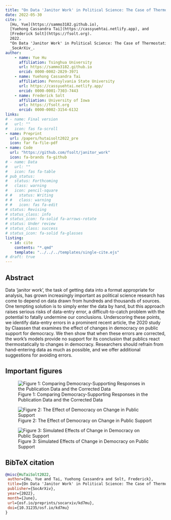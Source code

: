 ```yaml
---
title: "On Data 'Janitor Work' in Political Science: The Case of Thermostatic Support for Democracy"
date: 2022-05-30
cite: >
  [Hu, Yue](https://sammo3182.github.io),
  [Yuehong Cassandra Tai](https://cassyuehtai.netlify.app), and
  [Frederick Solt](https://fsolt.org). 
  2022.
  "On Data 'Janitor Work' in Political Science: The Case of Thermostatic Support for Democracy."
  _SocArXiv_.
author:
    - name: Yue Hu
      affiliation: Tsinghua University
      url: https://sammo3182.github.io
      orcid: 0000-0002-2829-3971
    - name: Yuehong Cassandra Tai
      affiliation: Pennsylvania State University
      url: https://cassyuehtai.netlify.app/
      orcid: 0000-0001-7303-7443
    - name: Frederick Solt
      affiliation: University of Iowa
      url: https://fsolt.org
      orcid: 0000-0002-3154-6132
links:
# - name: Final version
#   url: ""
#   icon: fas fa-scroll
- name: Preprint
  url: /papers/hutaisolt2022_pre
  icon: far fa-file-pdf
- name: Code
  url: "https://github.com/fsolt/janitor_work"
  icon: fa-brands fa-github
# - name: Data
#   url: ""
#   icon: fas fa-table
# pub_status:
#   status: Forthcoming
#   class: warning
#   icon: pencil-square
# #   status: Writing
# #   class: warning
# #   icon: fas fa-edit
# status: Revising
# status_class: info
# status_icon: fa-solid fa-arrows-rotate
# status: Under review
# status_class: success
# status_icon: fa-solid fa-glasses
listing:
  - id: cite
    contents: "*.qmd"
    template: "../../../templates/single-cite.ejs"
# draft: true
---
```


:::{#cite}
:::


## Abstract

Data 'janitor work', the task of getting data into a format appropriate for analysis, has grown increasingly important as political science research has come to depend on data drawn from hundreds and thousands of sources. One tempting solution is to simply enter the data by hand, but this approach raises serious risks of data-entry error, a difficult-to-catch problem with the potential to fatally undermine our conclusions. Underscoring these points, we identify data-entry errors in a prominent recent article, the 2020 study by Claassen that examines the effect of changes in democracy on public support for democracy. We then show that when these errors are corrected, the work's models provide no support for its conclusion that publics react thermostatically to changes in democracy. Researchers should refrain from hand-entering data as much as possible, and we offer additional suggestions for avoiding errors.

## Important figures

![Figure 1: Comparing Democracy-Supporting Responses in the Publication Data and the Corrected Data](dem_mood_fig1.png)

![Figure 2: The Effect of Democracy on Change in Public Support](dem_mood_fig2.png)

![Figure 3: Simulated Effects of Change in Democracy on Public Support](dem_mood_fig3.png)

## BibTeX citation

```bibtex
@misc{HuTaiSolt2022,
 author={Hu, Yue and Tai, Yuehong Cassandra and Solt, Frederick},
 title={On Data 'Janitor Work' in Political Science: The Case of Thermostatic Support for Democracy},
 publisher={SocArXiv},
 year={2022},
 month={June}, 
 url={osf.io/preprints/socarxiv/kd7mu},
 doi={10.31235/osf.io/kd7mu}
}
```
